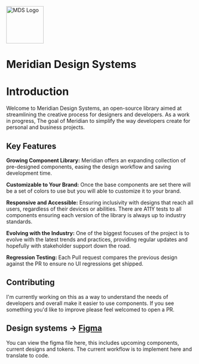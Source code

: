 
<Meta title='Getting Started/Overview' />

<div
  style={{
    display: 'flex',
    flexDirection: 'row',
    justifyContent: 'center',
    alignItems: 'center',
    marginBottom: '3rem',
  }}
>
  <img src='/logo.png' alt='MDS Logo' width='100' height='100' />
  <h1>Meridian Design Systems</h1>
</div>

# Introduction

Welcome to Meridian Design Systems, an open-source library aimed at streamlining the creative process for designers and developers. As a work in progress, The goal of Meridian to simplify the way developers create for personal and business projects.

## Key Features

**Growing Component Library:** Meridian offers an expanding collection of pre-designed components, easing the design workflow and saving development time.

**Customizable to Your Brand:** Once the base components are set there will be a set of colors to use but you will able to customize it to your brand.

**Responsive and Accessible:** Ensuring inclusivity with designs that reach all users, regardless of their devices or abilities. There are A11Y tests to all components ensuring each version of the library is always up to industry standards.

**Evolving with the Industry:** One of the biggest focuses of the project is to evolve with the latest trends and practices, providing regular updates and hopefully with stakeholder support down the road.

**Regression Testing:** Each Pull request compares the previous design against the PR to ensure no UI regressions get shipped.

## Contributing

I'm currently working on this as a way to understand the needs of developers and overall make it easier to use components. If you see something you'd like to improve please feel welcomed to open a PR.

## Design systems **-> [Figma](https://www.figma.com/file/vCRXNSDZGDM8Wy3b9ztHQS/Meridian-UI-Design-Systems?type=design&node-id=0-1&mode=design&t=5FCkLiPpdRJYHMxL-0)**

You can view the figma file here, this includes upcoming components, current designs and tokens. The current workflow is to implement here and translate to code.
